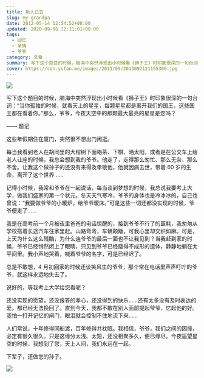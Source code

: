 ```yaml
---
title: 斯人已去
slug: my-grandpa
date: 2012-05-14 12:54:52+08:00
updated: 2020-09-06 12:11:01+08:00
tags:
  - 回忆
  - 亲情
  - 爷爷
category: 文章
summary: 写下这个题目的时候，脑海中突然浮现出小时候看《狮子王》时印象很深的一句台词：“当你孤独的时候，就看天上的星星，每颗星星都是离开我们的国王，这些国王都在看着你。”那么，爷爷，今夜天空中的那颗最大最亮的星星是您吗？
cover: https://cdn.yufan.me/images/2013/09/2013092121155300.jpg
---
```


![](https://cdn.yufan.me/images/2013/01/2013011017463500.jpg)

<MusicPlayer netease={27538413} />

写下这个题目的时候，脑海中突然浮现出小时候看《狮子王》时印象很深的一句台词：“当你孤独的时候，就看天上的星星，每颗星星都是离开我们的国王，这些国王都在看着你。”那么，爷爷，今夜天空中的那颗最大最亮的星星是您吗？

—— 题记

这些年假期住在厦门，突然很不想出门闲逛。

每当我看到老人在胡同里的大榕树下面喝茶、下棋、晒太阳，或者是在公交车上给老人让座的时候，我总会想到我的爷爷。他走了，走得那么匆忙、那么无奈、那么不舍。让我这个做孙子的还没有来得及孝敬他，他就因病去世，带着 60 岁的生命，离开了这个世界……

记得小时候，我常和爷爷在一起说话，每当谈到梦想的时候，我总说我要考上大学，做我们盛家的第一个状元。冬天天气寒冷，爷爷的身体也是冷冰冰的，自己也曾说：“我要做爷爷的小暖炉，给爷爷暖床。”可是这些一切还都没实现的时候，爷爷便走了……

我是在高考前一个月被夜里爸爸的电话惊醒的，接到爷爷不行了的噩耗，我匆匆从学校搭着长途汽车往家里赶。山路弯弯，车辆颠簸，可我心里却交织如麻。可是，上天为什么这么残酷，为什么连爷爷的最后一面也不让我见到？当我赶到家的时候，爷爷已经悄然闭上了眼睛，只见到爷爷已经瘦得不成形的遗体，静静地躺在太平间里。我小声地哭着，喊着爷爷的名字，可是已经迟了。

总是不敢想，4 月初回家的时候还谈笑风生的爷爷，那个常在电话里声声叮咛的爷爷，就这样永远地失去了。

说好的，等我考上大学给您看呢？

还没实现的愿望，还没报答的孝心，还没得到的快乐……还有太多没有及时表达的爱。都已经无法挽回了。直到今天，我都不敢在别人面前提起爷爷，忆起他的好。我怕一打开记忆的闸门，眼泪就会控制不住地流下来……

人们常说，十年修得同船渡，百年修得共枕眠。我相信，爷爷，我们之间的因缘，必定有很久很久。只是这缘分太浅、太短，还没相聚多久，便已缘尽。今夜遥望星空的时候，我想到了您，天上人间，我们永远在一起。

下辈子，还做您的孙子。

![](https://cdn.yufan.me/images/2013/01/2013010712171200.jpg)
